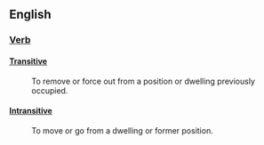 == English ==

=== [[Verb]] ===

==== [[Transitive]] ====

: To remove or force out from a position or dwelling previously occupied.

==== [[Intransitive]] ====

: To move or go from a dwelling or former position.
